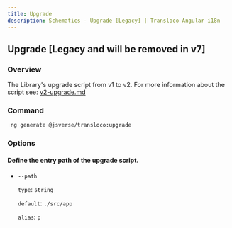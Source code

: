 ```yaml
---
title: Upgrade
description: Schematics - Upgrade [Legacy] | Transloco Angular i18n
---
```


## Upgrade [Legacy and will be removed in v7]

### Overview

The Library's upgrade script from v1 to v2. For more information about the script see:
[v2-upgrade.md](https://github.com/jsverse/transloco/tree/master/libs/transloco-schematics/src/upgrade/v2-upgrade.md)

### Command

```bash
 ng generate @jsverse/transloco:upgrade
```

### Options

#### Define the entry path of the upgrade script.

- `--path`

  `type`: `string`

  `default`: `./src/app`

  `alias`: `p`

